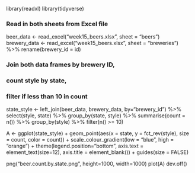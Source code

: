library(readxl)
library(tidyverse)

### Read in both sheets from Excel file
beer_data <- read_excel("week15_beers.xlsx", sheet = "beers")
brewery_data <- read_excel("week15_beers.xlsx", sheet = "breweries") %>%
  rename(brewery_id = id)

### Join both data frames by brewery ID,
### count style by state,
### filter if less than 10 in count
state_style <- left_join(beer_data, brewery_data, by="brewery_id") %>%
  select(style, state) %>%
  group_by(state, style) %>%
  summarise(count = n()) %>%
  group_by(style) %>%
  filter(n() >= 10)

A <- ggplot(state_style) +
  geom_point(aes(x = state, y = fct_rev(style), size = count, color = count)) +
  scale_colour_gradient(low = "blue", high = "orange") +
  theme(legend.position="bottom", axis.text = element_text(size=12), axis.title = element_blank()) +
  guides(size = FALSE)

png("beer.count.by.state.png", height=1000, width=1000)
plot(A)
dev.off()
